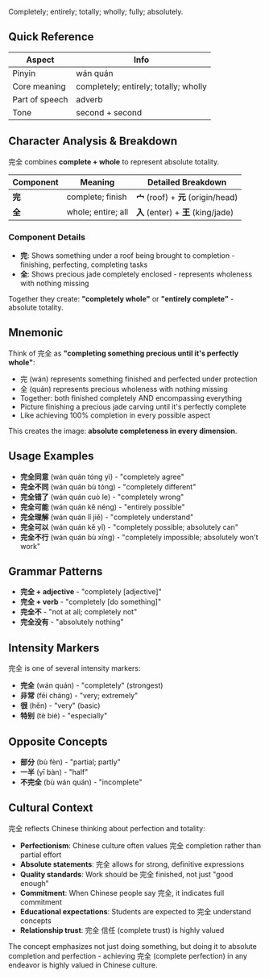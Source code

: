 Completely; entirely; totally; wholly; fully; absolutely.

## Quick Reference

| Aspect         | Info                                  |
| -------------- | ------------------------------------- |
| Pinyin         | wán quán                              |
| Core meaning   | completely; entirely; totally; wholly |
| Part of speech | adverb                                |
| Tone           | second + second                       |

## Character Analysis & Breakdown

完全 combines **complete + whole** to represent absolute totality.

| Component | Meaning            | Detailed Breakdown                   |
| --------- | ------------------ | ------------------------------------ |
| **完**    | complete; finish   | **宀** (roof) + **元** (origin/head) |
| **全**    | whole; entire; all | **入** (enter) + **王** (king/jade)  |

### Component Details

- **完**: Shows something under a roof being brought to completion - finishing, perfecting,
  completing tasks
- **全**: Shows precious jade completely enclosed - represents wholeness with nothing missing

Together they create: **"completely whole"** or **"entirely complete"** - absolute totality.

## Mnemonic

Think of 完全 as **"completing something precious until it's perfectly whole"**:

- 完 (wán) represents something finished and perfected under protection
- 全 (quán) represents precious wholeness with nothing missing
- Together: both finished completely AND encompassing everything
- Picture finishing a precious jade carving until it's perfectly complete
- Like achieving 100% completion in every possible aspect

This creates the image: **absolute completeness in every dimension**.

## Usage Examples

- **完全同意** (wán quán tóng yì) - "completely agree"
- **完全不同** (wán quán bù tóng) - "completely different"
- **完全错了** (wán quán cuò le) - "completely wrong"
- **完全可能** (wán quán kě néng) - "entirely possible"
- **完全理解** (wán quán lǐ jiě) - "completely understand"
- **完全可以** (wán quán kě yǐ) - "completely possible; absolutely can"
- **完全不行** (wán quán bù xíng) - "completely impossible; absolutely won't work"

## Grammar Patterns

- **完全 + adjective** - "completely [adjective]"
- **完全 + verb** - "completely [do something]"
- **完全不** - "not at all; completely not"
- **完全没有** - "absolutely nothing"

## Intensity Markers

完全 is one of several intensity markers:

- **完全** (wán quán) - "completely" (strongest)
- **非常** (fēi cháng) - "very; extremely"
- **很** (hěn) - "very" (basic)
- **特别** (tè bié) - "especially"

## Opposite Concepts

- **部分** (bù fèn) - "partial; partly"
- **一半** (yī bàn) - "half"
- **不完全** (bù wán quán) - "incomplete"

## Cultural Context

完全 reflects Chinese thinking about perfection and totality:

- **Perfectionism**: Chinese culture often values 完全 completion rather than partial effort
- **Absolute statements**: 完全 allows for strong, definitive expressions
- **Quality standards**: Work should be 完全 finished, not just "good enough"
- **Commitment**: When Chinese people say 完全, it indicates full commitment
- **Educational expectations**: Students are expected to 完全 understand concepts
- **Relationship trust**: 完全 信任 (complete trust) is highly valued

The concept emphasizes not just doing something, but doing it to absolute completion and
perfection - achieving 完全 (complete perfection) in any endeavor is highly valued in Chinese
culture.
